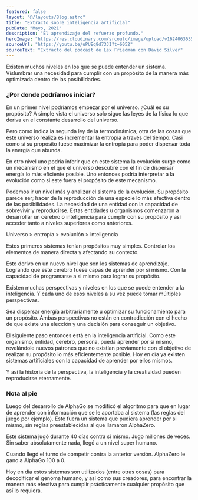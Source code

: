 ```yaml
---
featured: false
layout: "@/layouts/Blog.astro"
title: "Extracto sobre inteligencia artificial"
pubDate: "Mayo, 2021"
description: "El aprendizaje del refuerzo profundo."
heroImage: "https://res.cloudinary.com/srcouto/image/upload/v1624063635/Next-srcouto/extracto-sobre-inteligencia-artificial/banner.png"
sourceUrl: "https://youtu.be/uPUEq8d73JI?t=6052"
sourceText: "Extracto del podcast de Lex Friedman con David Silver"
---
```


Existen muchos niveles en los que se puede entender un sistema. Vislumbrar una necesidad para cumplir con un propósito de la manera más optimizada dentro de las posibilidades.

### ¿Por donde podríamos iniciar?

En un primer nivel podríamos empezar por el universo. ¿Cuál es su propósito? A simple vista el universo solo sigue las leyes de la física lo que deriva en el constante desarrollo del universo.

Pero como indica la segunda ley de la termodinámica, otra de las cosas que este universo realiza es incrementar la entropía a través del tiempo. Casi como si su propósito fuese maximizar la entropía para poder dispersar toda la energía que abunda.

En otro nivel uno podría inferir que en este sistema la evolución surge como un mecanismo en el que el universo descubre con el fin de dispersar energía lo más eficiente posible. Uno entonces podría interpretar a la evolución como si este fuera el propósito de este mecanismo.

Podemos ir un nivel más y analizar el sistema de la evolución. Su propósito parece ser; hacer de la reproducción de una especie lo más efectiva dentro de las posibilidades. La necesidad de una entidad con la capacidad de sobrevivir y reproducirse. Estas entidades u organismos comenzaron a desarrollar un cerebro o inteligencia para cumplir con su propósito y así acceder tanto a niveles superiores como anteriores.

Universo > entropía > evolución > inteligencia

Estos primeros sistemas tenían propósitos muy simples. Controlar los elementos de manera directa y afectando su contexto.

Esto derivo en un nuevo nivel que son los sistemas de aprendizaje. Logrando que este cerebro fuese capas de aprender por si mismo. Con la capacidad de programarse a si mismo para lograr su propósito.

Existen muchas perspectivas y niveles en los que se puede entender a la inteligencia. Y cada uno de esos niveles a su vez puede tomar múltiples perspectivas.

Sea dispersar energía arbitrariamente u optimizar su funcionamiento para un propósito. Ambas perspectivas no están en contradicción con el hecho de que existe una elección y una decisión para conseguir un objetivo.

El siguiente paso entonces está en la inteligencia artificial. Como este organismo, entidad, cerebro, persona, pueda aprender por si mismo, revelándole nuevos patrones que no existían previamente con el objetivo de realizar su propósito lo más eficientemente posible. Hoy en día ya existen sistemas artificiales con la capacidad de aprender por ellos mismos.

Y así la historia de la perspectiva, la inteligencia y la creatividad pueden reproducirse eternamente.

### Nota al pie

Luego del desarrollo de AlphaGo se modificó el algoritmo para que en lugar de aprender con información que se le aportaba al sistema (las reglas del juego por ejemplo). Este fuera un sistema que pudiera aprender por si mismo, sin reglas preestablecidas al que llamaron AlphaZero.

Este sistema jugó durante 40 días contra si mismo. Jugo millones de veces. Sin saber absolutamente nada, llegó a un nivel super humano.

Cuando llegó el turno de competir contra la anterior versión. AlphaZero le gano a AlphaGo 100 a 0.

Hoy en día estos sistemas son utilizados (entre otras cosas) para decodificar el genoma humano, y así como sus creadores, para encontrar la manera más efectiva para cumplir prácticamente cualquier propósito que así lo requiera.

